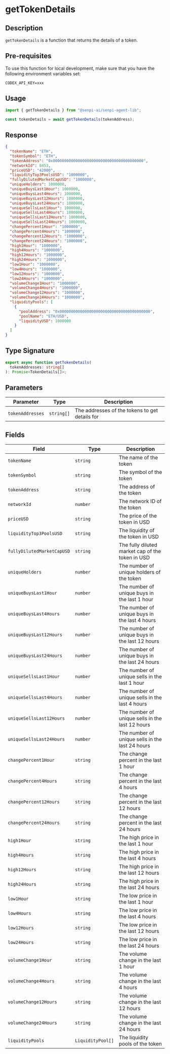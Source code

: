 # getTokenDetails

## Description

`getTokenDetails` is a function that returns the details of a token.

## Pre-requisites

To use this function for local development, make sure that you have the following environment variables set:

```
CODEX_API_KEY=xxx
```

## Usage

```ts
import { getTokenDetails } from "@senpi-ai/senpi-agent-lib";

const tokenDetails = await getTokenDetails(tokenAddress);
```

## Response

```json
{
  "tokenName": "ETH",
  "tokenSymbol": "ETH",
  "tokenAddress": "0x0000000000000000000000000000000000000000",
  "networkId": 8453,
  "priceUSD": "42000",
  "liquidityTop3PoolsUSD": "1000000",
  "fullyDilutedMarketCapUSD": "1000000",
  "uniqueHolders": 1000000,
  "uniqueBuysLast1Hour": 1000000,
  "uniqueBuysLast4Hours": 1000000,
  "uniqueBuysLast12Hours": 1000000,
  "uniqueBuysLast24Hours": 1000000,
  "uniqueSellsLast1Hour": 1000000,
  "uniqueSellsLast4Hours": 1000000,
  "uniqueSellsLast12Hours": 1000000,
  "uniqueSellsLast24Hours": 1000000,
  "changePercent1Hour": "1000000",
  "changePercent4Hours": "1000000",
  "changePercent12Hours": "1000000",
  "changePercent24Hours": "1000000",
  "high1Hour": "1000000",
  "high4Hours": "1000000",
  "high12Hours": "1000000",
  "high24Hours": "1000000",
  "low1Hour": "1000000",
  "low4Hours": "1000000",
  "low12Hours": "1000000",
  "low24Hours": "1000000",
  "volumeChange1Hour": "1000000",
  "volumeChange4Hours": "1000000",
  "volumeChange12Hours": "1000000",
  "volumeChange24Hours": "1000000",
  "liquidityPools": [
    {
      "poolAddress": "0x0000000000000000000000000000000000000000",
      "poolName": "ETH/USD",
      "liquidityUSD": 1000000
    }
  ]
}
```

## Type Signature

```ts
export async function getTokenDetails(
  tokenAddresses: string[]
): Promise<TokenDetails[]>;
```

## Parameters

| Parameter        | Type       | Description                                    |
| ---------------- | ---------- | ---------------------------------------------- |
| `tokenAddresses` | `string[]` | The addresses of the tokens to get details for |

## Fields

| Field                      | Type              | Description                                      |
| -------------------------- | ----------------- | ------------------------------------------------ |
| `tokenName`                | `string`          | The name of the token                            |
| `tokenSymbol`              | `string`          | The symbol of the token                          |
| `tokenAddress`             | `string`          | The address of the token                         |
| `networkId`                | `number`          | The network ID of the token                      |
| `priceUSD`                 | `string`          | The price of the token in USD                    |
| `liquidityTop3PoolsUSD`    | `string`          | The liquidity of the token in USD                |
| `fullyDilutedMarketCapUSD` | `string`          | The fully diluted market cap of the token in USD |
| `uniqueHolders`            | `number`          | The number of unique holders of the token        |
| `uniqueBuysLast1Hour`      | `number`          | The number of unique buys in the last 1 hour     |
| `uniqueBuysLast4Hours`     | `number`          | The number of unique buys in the last 4 hours    |
| `uniqueBuysLast12Hours`    | `number`          | The number of unique buys in the last 12 hours   |
| `uniqueBuysLast24Hours`    | `number`          | The number of unique buys in the last 24 hours   |
| `uniqueSellsLast1Hour`     | `number`          | The number of unique sells in the last 1 hour    |
| `uniqueSellsLast4Hours`    | `number`          | The number of unique sells in the last 4 hours   |
| `uniqueSellsLast12Hours`   | `number`          | The number of unique sells in the last 12 hours  |
| `uniqueSellsLast24Hours`   | `number`          | The number of unique sells in the last 24 hours  |
| `changePercent1Hour`       | `string`          | The change percent in the last 1 hour            |
| `changePercent4Hours`      | `string`          | The change percent in the last 4 hours           |
| `changePercent12Hours`     | `string`          | The change percent in the last 12 hours          |
| `changePercent24Hours`     | `string`          | The change percent in the last 24 hours          |
| `high1Hour`                | `string`          | The high price in the last 1 hour                |
| `high4Hours`               | `string`          | The high price in the last 4 hours               |
| `high12Hours`              | `string`          | The high price in the last 12 hours              |
| `high24Hours`              | `string`          | The high price in the last 24 hours              |
| `low1Hour`                 | `string`          | The low price in the last 1 hour                 |
| `low4Hours`                | `string`          | The low price in the last 4 hours                |
| `low12Hours`               | `string`          | The low price in the last 12 hours               |
| `low24Hours`               | `string`          | The low price in the last 24 hours               |
| `volumeChange1Hour`        | `string`          | The volume change in the last 1 hour             |
| `volumeChange4Hours`       | `string`          | The volume change in the last 4 hours            |
| `volumeChange12Hours`      | `string`          | The volume change in the last 12 hours           |
| `volumeChange24Hours`      | `string`          | The volume change in the last 24 hours           |
| `liquidityPools`           | `LiquidityPool[]` | The liquidity pools of the token                 |
